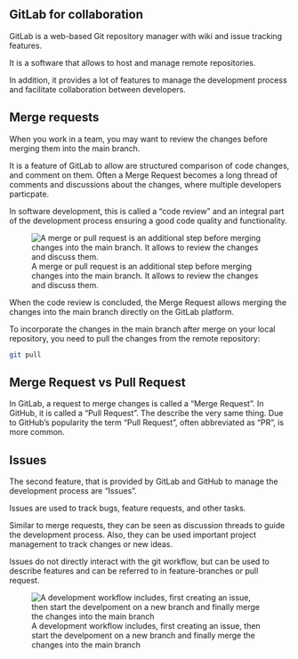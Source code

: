 ## GitLab for collaboration

GitLab is a web-based Git repository manager with wiki and issue tracking features.

It is a software that allows to host and manage remote repositories. 

In addition, it provides a lot of features to manage the development process and facilitate collaboration between developers.


## Merge requests

When you work in a team, you may want to review the changes before merging them into the main branch.

It is a feature of GitLab to allow are structured comparison of code changes, and comment on them. Often a Merge Request becomes a long thread of comments and discussions about the changes, where multiple developers particpate. 

In software development, this is called a "code review" and an integral part of the development process ensuring a good code quality and functionality.

![A merge or pull request is an additional step before merging changes into the main branch. It allows to review the changes and discuss them. ](../images/git-branches-mergerequest.png)

When the code review is concluded, the Merge Request allows merging the changes into the main branch directly on the GitLab platform. 

To incorporate the changes in the main branch after merge on your local repository, you need to pull the changes from the remote repository:

```bash
git pull
```



::: {.callout-note}

## Merge Request vs Pull Request

In GitLab, a request to merge changes is called a "Merge Request". In GitHub, it is called a "Pull Request". The describe the very same thing. Due to GitHub's popularity the term "Pull Request", often abbreviated as "PR", is more common.

:::


## Issues

The second feature, that is provided by GitLab and GitHub to manage the development process are "Issues".

Issues are used to track bugs, feature requests, and other tasks. 

Similar to merge requests, they can be seen as discussion threads to guide the development process. Also, they can be used important project management to track changes or new ideas. 

Issues do not directly interact with the git workflow, but can be used to describe features and can be referred to in feature-branches or pull request. 


![A development workflow includes, first creating an issue, then start the develpoment on a new branch and finally merge the changes into the main branch](../images/git-branches-issue_mergerequest.png)





